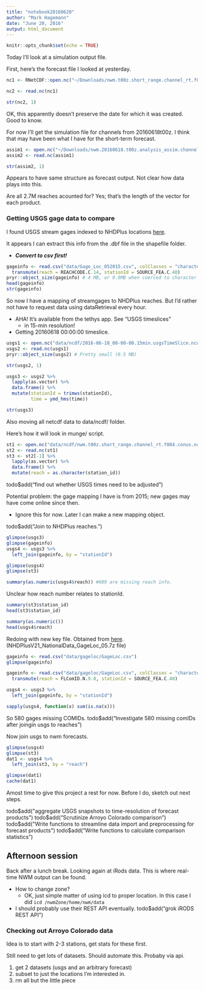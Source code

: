 ```yaml
---
title: "notebook20160620"
author: "Mark Hagemann"
date: "June 20, 2016"
output: html_document
---
```


```r
knitr::opts_chunk$set(echo = TRUE)
```

Today I'll look at a simulation output file.

First, here's the forecast file I looked at yesterday.

```r
nc1 <- RNetCDF::open.nc("~/Downloads/nwm.t00z.short_range.channel_rt.f004.conus.nc_georeferenced.nc")

nc2 <- read.nc(nc1)

str(nc2, 1)
```

OK, this apparently doesn't preserve the date for which it was created. Good to know. 

For now I'll get the simulation file for channels from 20160618t00z. I think that may have been what I have for the short-term forecast.

```r
assim1 <- open.nc("~/Downloads/nwm.20160618.t00z.analysis_assim.channel_rt.tm00.conus.nc_georeferenced.nc")
assim2 <- read.nc(assim1)

str(assim2, 1)
```

Appears to have same structure as forecast output. Not clear how data plays into this. 

Are all 2.7M reaches acounted for? Yes; that's the length of the vector for each product.

### Getting USGS gage data to compare

I found USGS stream gages indexed to NHDPlus locations [here](https://www.sciencebase.gov/catalog/item/555a2659e4b0a92fa7ea0fac).

It appears I can extract this info from the .dbf file in the shapefile folder.

- ***Convert to csv first!***

```r
gageinfo <- read.csv("data/Gage_Loc_052015.csv", colClasses = "character") %>% 
  transmute(reach = REACHCODE.C.14, stationId = SOURCE_FEA.C.40)
pryr::object_size(gageinfo) # 4 MB, or 9.9MB when coerced to character
head(gageinfo)
str(gageinfo)
```

So now I have a mapping of streamgages to NHDPlus reaches. But I'd rather not have to request data using dataRetrieval every hour. 

- AHA! It's available from the tethys app. See "USGS timeslices"
    - in 15-min resolution!
- Getting 20160618 00:00:00 timeslice.

```r
usgs1 <- open.nc("data/ncdf/2016-06-18_00-00-00.15min.usgsTimeSlice.ncdf")
usgs2 <- read.nc(usgs1)
pryr::object_size(usgs2) # Pretty small (0.5 MB)

str(usgs2, 1)

usgs3 <- usgs2 %>% 
  lapply(as.vector) %>% 
  data.frame() %>% 
  mutate(stationId = trimws(stationId),
         time = ymd_hms(time))

str(usgs3)
```

Also moving all netcdf data to data/ncdf/ folder.

Here's how it will look in munge/ script.

```r
st1 <- open.nc("data/ncdf/nwm.t00z.short_range.channel_rt.f004.conus.nc_georeferenced.nc")
st2 <- read.nc(st1)
st3 <- st2[-1] %>% 
  lapply(as.vector) %>% 
  data.frame() %>% 
  mutate(reach = as.character(station_id))
```

todo$add("find out whether USGS times need to be adjusted")

Potential problem: the gage mapping I have is from 2015; new gages may have come online since then. 

- Ignore this for now. Later I can make a new mapping object. 

todo$add("Join to NHDPlus reaches.")

```r
glimpse(usgs3)
glimpse(gageinfo)
usgs4 <- usgs3 %>% 
  left_join(gageinfo, by = "stationId")

glimpse(usgs4)
glimpse(st3)

summary(as.numeric(usgs4$reach)) #689 are missing reach info. 
```

Unclear how reach number relates to stationId.

```r
summary(st3$station_id)
head(st3$station_id)

summary(as.numeric())
head(usgs4$reach)
```

Redoing with new key file. Obtained from [here](http://www.horizon-systems.com/NHDPlus/V2NationalData.php). (NHDPlusV21_NationalData_GageLoc_05.7z file)

```r
gageinfo <- read.csv("data/gageloc/GageLoc.csv")
glimpse(gageinfo)

gageinfo <- read.csv("data/gageloc/GageLoc.csv", colClasses = "character") %>% 
  transmute(reach = FLComID.N.9.0, stationId = SOURCE_FEA.C.40)

usgs4 <- usgs3 %>% 
  left_join(gageinfo, by = "stationId")

sapply(usgs4, function(x) sum(is.na(x))) 
```

So 580 gages missing COMIDs. 
todo$add("Investigate 580 missing comIDs after joingin usgs to reaches")

Now join usgs to nwm forecasts.

```r
glimpse(usgs4)
glimpse(st3)
dat1 <- usgs4 %>% 
  left_join(st3, by = "reach")

glimpse(dat1)
cache(dat1)
```

Amost time to give this project a rest for now. Before I do, sketch out next steps. 

todo$add("aggregate USGS snapshots to time-resolution of forecast products")
todo$add("Scrutinize Arroyo Colorado comparison")
todo$add("Write functions to streamline data import and preprocessing for forecast products")
todo$add("Write functions to calculate comparison statistics")

## Afternoon session

Back after a lunch break. Looking again at iRods data. This is where real-time NWM output can be found. 

- How to change zone?
    - OK, just simple matter of using icd to proper location. In this case I did `icd /nwmZone/home/nwm/data`
- I should probably use their REST API eventually. todo$add("grok iRODS REST API")

### Checking out Arroyo Colorado data

Idea is to start with 2-3 stations, get stats for these first. 

Still need to get lots of datasets. Should automate this. Probaby via api. 

1. get 2 datasets (usgs and an arbitrary forecast)
2. subset to just the locations I'm interested in.
3. rm all but the little piece 

